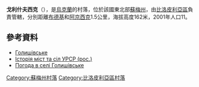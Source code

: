 {{coord|51|13|44|N|34|18|7|E|scale:100000_region:UA|display=title}}

'''戈利什夫西克'''（{{lang-uk|Голишівське}}），是[[烏克蘭|烏克蘭]]的村落，位於該國東北部[[蘇梅州|蘇梅州]]，由[[比洛皮利亞區|比洛皮利亞區]]負責管轄，分別距離[[布德基_(比洛皮利亞區)|布德基]]和[[阿京西克|阿京西克]]1.5公里，海拔高度162米，2001年人口11。

==參考資料==
*[http://w1.c1.rada.gov.ua/pls/z7502/A005?rdat1=15.12.2011&rf7571=28683 Голишівське]{{dead link|date=2018年3月 |bot=InternetArchiveBot |fix-attempted=yes }}
* [https://web.archive.org/web/20120509055206/http://www.igsu.org.ua/Sumskaja.obl/Belopolxskij.rajon/Ryzhevka.html Історія міст та сіл УРСР (рос.)]
* [http://weather.in.ua/ua/symskaja/5355 Погода в селі Голишівське] {{Wayback|url=http://weather.in.ua/ua/symskaja/5355 |date=20111219215645 }}

{{DEFAULTSORT:Голишівське}}

[[Category:蘇梅州村落|Category:蘇梅州村落]]
[[Category:比洛皮利亞區村落|Category:比洛皮利亞區村落]]


{{Sumy-geo-stub}}